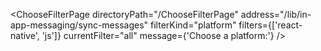 

<ChooseFilterPage
  directoryPath="/ChooseFilterPage"
  address="/lib/in-app-messaging/sync-messages"
  filterKind="platform"
  filters={['react-native', 'js']}
  currentFilter="all"
  message={'Choose a platform:'}
/>

